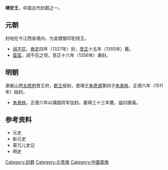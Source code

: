 '''靖安王'''，中国古代封爵之一。
==元朝==
封地在今江西省境内，为金镀银印驼纽王。
*[[阔不花|阔不花]]，[[泰定_(元朝)|泰定]]四年（1327年）封，[[至正|至正]]十五年（1355年）薨。
*[[蛮蛮|蛮蛮]]，阔不花之侄，至正十六年（1356年）袭封。
==明朝==
隶属山西[[太原府|太原府]]晋王府，[[郡王|郡王]]级别，晋靖王[[朱奇源|朱奇源]]第四子[[朱表柣|朱表柣]]，正德六年（1511年）始封。
*[[朱表柣|朱表柣]]，正德六年以镇国将军加封。嘉靖三十三年薨，謚曰康僖。

==参考资料==
*元史
*新元史
*蒙兀儿史记
*明史

{{disambig|Cat=三字封號消歧義}}
{{元朝藩王}}

[[Category:封爵|Category:封爵]]
[[Category:元贵族|Category:元贵族]]
[[Category:中國貴族|Category:中國貴族]]